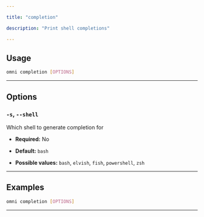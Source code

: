 ```yaml
---

title: "completion"

description: "Print shell completions"

---
```




## Usage

```bash
omni completion [OPTIONS]
```

---

## Options

### `-s`, `--shell`

Which shell to generate completion for

- **Required:** No

- **Default:** `bash`

- **Possible values:** `bash`, `elvish`, `fish`, `powershell`, `zsh`

---

## Examples

```bash
omni completion [OPTIONS]
```

---